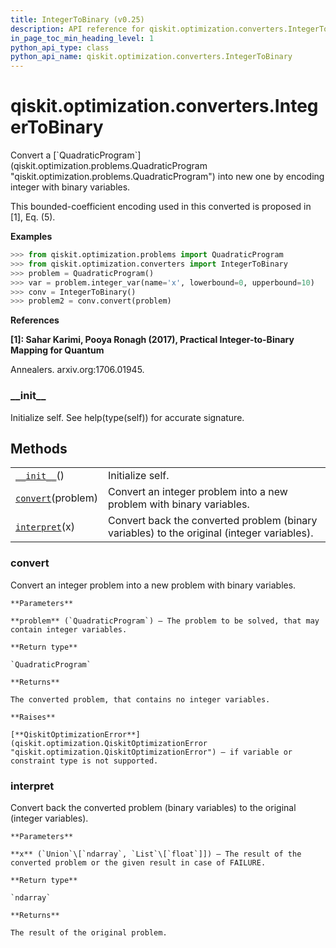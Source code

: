 ```yaml
---
title: IntegerToBinary (v0.25)
description: API reference for qiskit.optimization.converters.IntegerToBinary in qiskit v0.25
in_page_toc_min_heading_level: 1
python_api_type: class
python_api_name: qiskit.optimization.converters.IntegerToBinary
---
```


<span id="qiskit-optimization-converters-integertobinary" />

# qiskit.optimization.converters.IntegerToBinary

<Class id="qiskit.optimization.converters.IntegerToBinary" isDedicatedPage={true} github="https://github.com/qiskit-community/qiskit-aqua/tree/stable/0.9/qiskit/optimization/converters/integer_to_binary.py" signature="IntegerToBinary" modifiers="class">
  Convert a [`QuadraticProgram`](qiskit.optimization.problems.QuadraticProgram "qiskit.optimization.problems.QuadraticProgram") into new one by encoding integer with binary variables.

  This bounded-coefficient encoding used in this converted is proposed in \[1], Eq. (5).

  **Examples**

  ```python
  >>> from qiskit.optimization.problems import QuadraticProgram
  >>> from qiskit.optimization.converters import IntegerToBinary
  >>> problem = QuadraticProgram()
  >>> var = problem.integer_var(name='x', lowerbound=0, upperbound=10)
  >>> conv = IntegerToBinary()
  >>> problem2 = conv.convert(problem)
  ```

  **References**

  **\[1]: Sahar Karimi, Pooya Ronagh (2017), Practical Integer-to-Binary Mapping for Quantum**

  Annealers. arxiv.org:1706.01945.

  ### \_\_init\_\_

  <Function id="qiskit.optimization.converters.IntegerToBinary.__init__" signature="__init__()">
    Initialize self. See help(type(self)) for accurate signature.
  </Function>

  ## Methods

  |                                                                                                                                        |                                                                                            |
  | -------------------------------------------------------------------------------------------------------------------------------------- | ------------------------------------------------------------------------------------------ |
  | [`__init__`](#qiskit.optimization.converters.IntegerToBinary.__init__ "qiskit.optimization.converters.IntegerToBinary.__init__")()     | Initialize self.                                                                           |
  | [`convert`](#qiskit.optimization.converters.IntegerToBinary.convert "qiskit.optimization.converters.IntegerToBinary.convert")(problem) | Convert an integer problem into a new problem with binary variables.                       |
  | [`interpret`](#qiskit.optimization.converters.IntegerToBinary.interpret "qiskit.optimization.converters.IntegerToBinary.interpret")(x) | Convert back the converted problem (binary variables) to the original (integer variables). |

  ### convert

  <Function id="qiskit.optimization.converters.IntegerToBinary.convert" signature="convert(problem)">
    Convert an integer problem into a new problem with binary variables.

    **Parameters**

    **problem** (`QuadraticProgram`) – The problem to be solved, that may contain integer variables.

    **Return type**

    `QuadraticProgram`

    **Returns**

    The converted problem, that contains no integer variables.

    **Raises**

    [**QiskitOptimizationError**](qiskit.optimization.QiskitOptimizationError "qiskit.optimization.QiskitOptimizationError") – if variable or constraint type is not supported.
  </Function>

  ### interpret

  <Function id="qiskit.optimization.converters.IntegerToBinary.interpret" signature="interpret(x)">
    Convert back the converted problem (binary variables) to the original (integer variables).

    **Parameters**

    **x** (`Union`\[`ndarray`, `List`\[`float`]]) – The result of the converted problem or the given result in case of FAILURE.

    **Return type**

    `ndarray`

    **Returns**

    The result of the original problem.
  </Function>
</Class>

